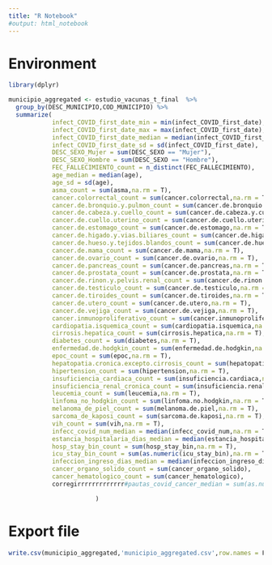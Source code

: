 ```yaml
---
title: "R Notebook"
#output: html_notebook
---
```


# Environment

```r
library(dplyr)
```

```r
municipio_aggregated <- estudio_vacunas_t_final  %>%
  group_by(DESC_MUNICIPIO,COD_MUNICIPIO) %>%
  summarize(
            infect_COVID_first_date_min = min(infect_COVID_first_date),
            infect_COVID_first_date_max = max(infect_COVID_first_date),
            infect_COVID_first_date_median = median(infect_COVID_first_date),
            infect_COVID_first_date_sd = sd(infect_COVID_first_date),
            DESC_SEXO_Mujer = sum(DESC_SEXO == "Mujer"),
            DESC_SEXO_Hombre = sum(DESC_SEXO == "Hombre"),
            FEC_FALLECIMIENTO_count = n_distinct(FEC_FALLECIMIENTO),
            age_median = median(age),
            age_sd = sd(age),
            asma_count = sum(asma,na.rm = T),
            cancer.colorrectal_count = sum(cancer.colorrectal,na.rm = T),
            cancer.de.bronquio.y.pulmon_count = sum(cancer.de.bronquio.y.pulmon,na.rm = T),
            cancer.de.cabeza.y.cuello_count = sum(cancer.de.cabeza.y.cuello,na.rm = T),
            cancer.de.cuello.uterino_count = sum(cancer.de.cuello.uterino,na.rm = T),
            cancer.de.estomago_count = sum(cancer.de.estomago,na.rm = T),
            cancer.de.higado.y.vias.biliares_count = sum(cancer.de.higado.y.vias.biliares,na.rm = T),
            cancer.de.hueso.y.tejidos.blandos_count = sum(cancer.de.hueso.y.tejidos.blandos,na.rm = T),
            cancer.de.mama_count = sum(cancer.de.mama,na.rm = T),
            cancer.de.ovario_count = sum(cancer.de.ovario,na.rm = T),
            cancer.de.pancreas_count = sum(cancer.de.pancreas,na.rm = T),
            cancer.de.prostata_count = sum(cancer.de.prostata,na.rm = T),
            cancer.de.rinon.y.pelvis.renal_count = sum(cancer.de.rinon.y.pelvis.renal,na.rm = T),
            cancer.de.testiculo_count = sum(cancer.de.testiculo,na.rm = T),
            cancer.de.tiroides_count = sum(cancer.de.tiroides,na.rm = T),
            cancer.de.utero_count = sum(cancer.de.utero,na.rm = T),
            cancer.de.vejiga_count = sum(cancer.de.vejiga,na.rm = T),
            cancer.inmunoproliferativo_count = sum(cancer.inmunoproliferativo,na.rm = T),
            cardiopatia.isquemica_count = sum(cardiopatia.isquemica,na.rm = T),
            cirrosis.hepatica_count = sum(cirrosis.hepatica,na.rm = T),
            diabetes_count = sum(diabetes,na.rm = T),
            enfermedad.de.hodgkin_count = sum(enfermedad.de.hodgkin,na.rm = T),
            epoc_count = sum(epoc,na.rm = T),
            hepatopatia.cronica.excepto.cirrosis_count = sum(hepatopatia.cronica.excepto.cirrosis,na.rm = T),
            hipertension_count = sum(hipertension,na.rm = T),
            insuficiencia_cardiaca_count = sum(insuficiencia.cardiaca,na.rm = T),
            insuficiencia_renal_cronica_count = sum(insuficiencia.renal.cronica,na.rm = T),
            leucemia_count = sum(leucemia,na.rm = T),
            linfoma_no_hodgkin_count = sum(linfoma.no.hodgkin,na.rm = T),
            melanoma_de_piel_count = sum(melanoma.de.piel,na.rm = T),
            sarcoma_de_kaposi_count = sum(sarcoma.de.kaposi,na.rm = T),
            vih_count = sum(vih,na.rm = T),
            infecc_covid_num_median = median(infecc_covid_num,na.rm = T),
            estancia_hospitalaria_dias_median = median(estancia_hospitalaria_dias,na.rm = T),
            hosp_stay_bin_count = sum(hosp_stay_bin,na.rm = T),
            icu_stay_bin_count = sum(as.numeric(icu_stay_bin),na.rm = T),
            infeccion_ingreso_dias_median = median(infeccion_ingreso_dias,na.rm = T),
            cancer_organo_solido_count = sum(cancer_organo_solido),
            cancer_hematologico_count = sum(cancer_hematologico),
            corregirrrrrrrrrrrrr#pautas_covid_cancer_median = sum(as.numeric(pautas_covid),na.rm = T )

                        )    
```
# Export file

```r
write.csv(municipio_aggregated,'municipio_aggregated.csv',row.names = F)
```



